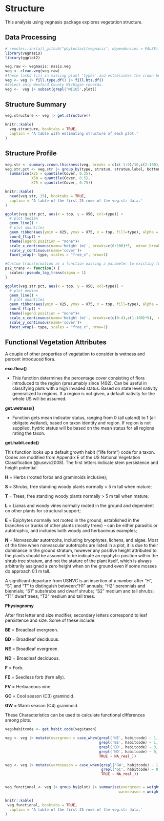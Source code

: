 # Structure

This analysis using vegnasis package explores vegetation structure.

## Data Processing

```r
# remotes::install_github("phytoclast/vegnasis", dependencies = FALSE)
library(vegnasis)
library(ggplot2)

veg.raw <- vegnasis::nasis.veg
veg <- clean.veg(veg.raw)
#These tasks fill in missing plant 'types' and establishes the crown heights based on user inputs of stratum, live canopy heights, and taxon norms when user data is missing.
veg <- veg |> fill.type.df() |> fill.hts.df()
#Select only Wexford County Michigan records.
veg <-  veg |> subset(grepl('MI165',plot))
```

## Structure Summary

```r
veg.structure <- veg |> get.structure()

knitr::kable(
  veg.structure, booktabs = TRUE,
  caption = 'A table with estimating structure of each plot.'
)

```

## Structure Profile

```r
veg.str <- summary.crown.thickness(veg, breaks = c(c(-1:9)/10,c(2:100)/2)) |> structure.fill.zero() |> subset(type %in% c('tree', 'shrub/vine', 'grass/grasslike',  'forb'))
veg.str.pct <- veg.str |> group_by(type, stratum, stratum.label, bottom, top) |>
  summarise(X25 = quantile(Cover, 0.25),
            X50 = quantile(Cover, 0.5),
            X75 = quantile(Cover, 0.75))

knitr::kable(
  head(veg.str, 25), booktabs = TRUE,
  caption = 'A table of the first 25 rows of the veg.str data.'
)

```



```r

ggplot(veg.str.pct, aes(x = top, y = X50, col=type)) +
  # plot median
  geom_line() +
  # plot quantiles
  geom_ribbon(aes(ymin = X25, ymax = X75, x = top, fill=type), alpha = 0.2) +
  coord_flip() +
  theme(legend.position = "none")+
  scale_x_continuous(name='height (m)', breaks=c(0:100)*5,  minor_breaks = NULL, limits = c(0,40))+
  scale_y_continuous(name='cover')+
  facet_wrap(~ type, scales = "free_x", nrow=1)

```

```r
#Custom transformation as a function passing a parameter to existing function. Default sigma of trans = 'pseudo_log' is 1, so in this case, calling the custom function with sigma = 1 is the same as calling trans = 'pseudo_log'. Call custom transformation as trans = 'ps2'. Ggplot appends '_trans' to the name of the function called, so our function needs to have this appended to its name.  But in this data set, trans='sqrt' is preferable as it doesn't overly compress the highest canopy.
ps2_trans <- function() {
  scales::pseudo_log_trans(sigma = 1)
}

ggplot(veg.str.pct, aes(x = top, y = X50, col=type)) +
  # plot median
  geom_line() +
  # plot quantiles
  geom_ribbon(aes(ymin = X25, ymax = X75, x = top, fill=type), alpha = 0.2) +
  coord_flip() +
  theme(legend.position = "none")+
  scale_x_continuous(name='height (m)', breaks=c(c(0:4),c(1:100)*5),  minor_breaks = NULL, limits = c(0,40), trans = 'sqrt')+
  scale_y_continuous(name='cover')+
  facet_wrap(~ type, scales = "free_x", nrow=1)

```

## Functional Vegetation Attributes

A couple of other properties of vegetation to consider is wetness and percent introduced flora.

**exo.flora()**	

- This function determines the percentage cover consisting of flora introduced to the region (presumably since 1492). Can be useful in classifying plots with a high invaded status. Based on state level nativity generalized to regions. If a region is not given, a default nativity for the whole US will be assumed.

**get.wetness()** 

- Function gets mean indicator status, ranging from 0 (all upland) to 1 (all obligate wetland), based on taxon identity and region. If region is not supplied, hydric status will be based on the mean status for all regions rating the taxon.


**get.habit.code()**

This function looks up a default growth habit ("life form") code for a taxon. Codes are modified from Appendix E of the US National Vegetation Classification (@usnvc2008). The first letters indicate stem persistence and height potential:

**H** = Herbs (rooted forbs and graminoids inclusive);

**S** = Shrubs, free standing woody plants normally < 5 m tall when mature;

**T** = Trees, free standing woody plants normally > 5 m tall when mature;

**L** = Lianas and woody vines normally rooted in the ground and dependent on other plants for structural support;

**E** = Epiphytes normally not rooted in the ground, established in the branches or trunks of other plants (mostly trees) – can be either parasitic or autotrophic, and includes both woody and herbaceous examples;

**N** = Nonvascular autotrophs, including bryophytes, lichens, and algae. Most of the time when nonvascular autotrophs are listed in a plot, it is due to their dominance in the ground stratum, however any positive height attributed to the plants should be assumed to be indicate an epiphytic position within the shrub tree stratum, and not the stature of the plant itself, which is always arbitrarily assigned a zero height when on the ground even if some mosses do approach 0.1 m tall.

A significant departure from USNVC is an insertion of a number after "H", "S", and "T" to distinguish between:"H1" annuals; "H2" perennials and biennials; "S1" subshrubs and dwarf shrubs; "S2" medium and tall shrubs; "T1" dwarf trees; "T2" medium and tall trees.

**Physiognomy**

After first letter and size modifier, secondary letters correspond to leaf persistence and size. Some of these include:

**BE** = Broadleaf evergreen.

**BD** = Broadleaf deciduous.

**NE** = Broadleaf evergreen.

**ND** = Broadleaf deciduous.

**F** = Forb.

**FE** = Seedless forb (fern ally).

**FV** = Herbaceous vine.

**GC** = Cool season (C3) graminoid.

**GW** = Warm season (C4) graminoid.


These Characteristics can be used to calculate functional differences among plots.

```r
veg$habitcode <- get.habit.code(veg$taxon)

veg <- veg |> mutate(evergreen = case_when(grepl('NE', habitcode) ~ 1,
                                           grepl('BE', habitcode) ~ 1,
                                           grepl('BD', habitcode) ~ 0,
                                           grepl('ND', habitcode) ~ 0,
                                           TRUE ~ NA_real_))

veg <- veg |> mutate(warmseason = case_when(grepl('GW', habitcode) ~ 1,
                                            grepl('GC', habitcode) ~ 0,
                                            TRUE ~ NA_real_))


veg.functional <- veg |> group_by(plot) |> summarise(evergreen = weighted.mean(evergreen, cover, na.rm = TRUE), 
                                                    warmseason = weighted.mean(warmseason, cover, na.rm = TRUE))

knitr::kable(
 veg.functional, booktabs = TRUE,
  caption = 'A table of the first 25 rows of the veg.str data.'
)

```


